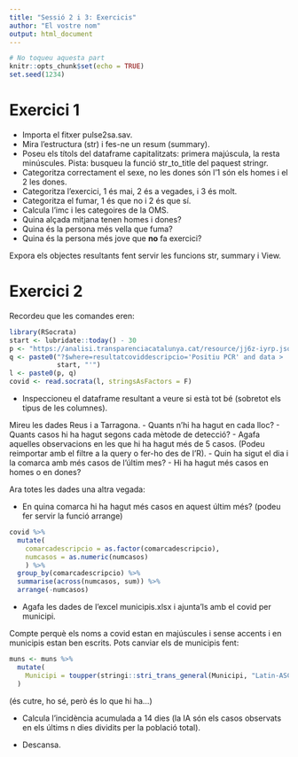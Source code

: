 ```yaml
---
title: "Sessió 2 i 3: Exercicis"
author: "El vostre nom" 
output: html_document
---
```


```r
# No toqueu aquesta part
knitr::opts_chunk$set(echo = TRUE)
set.seed(1234)
```

# Exercici 1

- Importa el fitxer pulse2sa.sav.
- Mira l'estructura (str) i fes-ne un resum (summary).
- Poseu els títols del dataframe capitalitzats: primera majúscula, la resta minúscules. 
Pista: busqueu la funció str_to_title del paquest stringr.
- Categoritza correctament el sexe, no les dones són l'1 són els homes i el 2 les dones.
- Categoritza l'exercici, 1 és mai, 2 és a vegades, i 3 és molt.
- Categoritza el fumar, 1 és que no i 2 és que sí.
- Calcula l'imc i les categoires de la OMS.
- Quina alçada mitjana tenen homes i dones?
- Quina és la persona més vella que fuma?
- Quina és la persona més jove que **no** fa exercici?

Expora els objectes resultants fent servir les funcions str, summary i View.

# Exercici 2

Recordeu que les comandes eren: 

```r
library(RSocrata)
start <- lubridate::today() - 30
p <- "https://analisi.transparenciacatalunya.cat/resource/jj6z-iyrp.json"
q <- paste0("?$where=resultatcoviddescripcio='Positiu PCR' and data > '", 
            start, "'")
l <- paste0(p, q)
covid <- read.socrata(l, stringsAsFactors = F)
```

- Inspeccioneu el dataframe resultant a veure si està tot bé (sobretot els tipus de les columnes).

Mireu les dades Reus i a Tarragona.
- Quants n'hi ha hagut en cada lloc?
- Quants casos hi ha hagut segons cada mètode de detecció?
- Agafa aquelles observacions en les que hi ha hagut més de 5 casos. (Podeu reimportar amb el filtre a la query o fer-ho des de l'R).
- Quin ha sigut el dia i la comarca amb més casos de l'últim mes?
- Hi ha hagut més casos en homes o en dones?

Ara totes les dades una altra vegada:

- En quina comarca hi ha hagut més casos en aquest últim més? (podeu fer servir la funció arrange)

```r
covid %>%
  mutate(
    comarcadescripcio = as.factor(comarcadescripcio),
    numcasos = as.numeric(numcasos)
    ) %>%
  group_by(comarcadescripcio) %>%
  summarise(across(numcasos, sum)) %>%
  arrange(-numcasos)
```

- Agafa les dades de l'excel municipis.xlsx i ajunta'ls amb el covid per municipi.

Compte perquè els noms a covid estan en majúscules i sense accents i en municipis estan ben escrits. Pots canviar els de municipis fent:

```r
muns <- muns %>%
  mutate(
    Municipi = toupper(stringi::stri_trans_general(Municipi, "Latin-ASCII"))
  )
```

(és cutre, ho sé, però és lo que hi ha...)

- Calcula l'incidència acumulada a 14 dies (la IA són els casos observats en els últims n dies dividits per la població total).

- Descansa.
